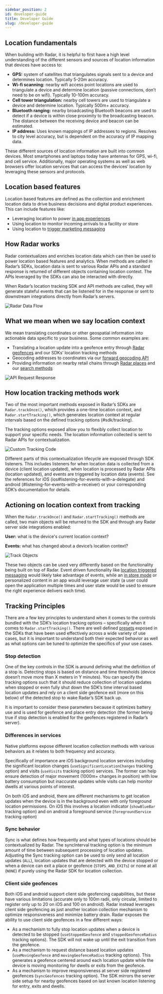 ```yaml
---
sidebar_position: 2
id: developer-guide
title: Developer Guide
slug: /developer-guide
---
```


## Location fundamentals

When building with Radar, it is helpful to first have a high level understanding of the different sensors and sources of location information that devices have access to:

- **GPS:** system of satellites that triangulates signals sent to a device and determines location. Typically 5-20m accuracy.
- **Wi-fi scanning:** nearby wifi access point locations are used to triangulate a device and determine location (passive connections, don’t need to be on wifi). Typically 10-100m accuracy.
- **Cell tower triangulation:** nearby cell towers are used to triangulate a device and determine location. Typically 500m+ accuracy.
- **Bluetooth ranging:** nearby broadcasting Bluetooth beacons are used to detect if a device is within close proximity to the broadcasting beacon. The distance between the receiving device and beacon can be estimated.
- **IP address:** Uses known mappings of IP addresses to regions. Resolves to city level accuracy, but is dependent on the accuracy of IP mapping data.

These different sources of location information are built into common devices.  Most smartphones and laptops today have antennas for GPS, wi-fi, and cell service. Additionally, major operating systems as well as web browsers offer location services that can access the devices’ location by leveraging these sensors and protocols. 

## Location based features

Location based features are defined as the collection and enrichment location data to drive business decisions and digital product experiences. This can include features like: 

- Leveraging location to power [in app experiences](blog/in-store-app-experiences)
- Using location to monitor incoming arrivals to a facility or store
- Using location to [trigger marketing messaging](blog/case-study-retailmenot)

## How Radar works

Radar contextualizes and enriches location data which can then be used to power location based features and analytics. When methods are called in Radar’s SDKs, location data is sent to various Radar APIs and a standard response is returned of different objects containing location context. The APIs leveraged by the SDKs can also be interacted with directly.  

When Radar’s location tracking SDK and API methods are called, they will generate stateful events that can be listened for in the response or sent to downstream integrations directly from Radar’s servers.

![Radar Data Flow](/img/developer-guide/radar-data-flow.svg)

## What we mean when we say location context

We mean translating coordinates or other geospatial information into actionable data specific to your business. Some common examples are:
- Translating a location update into a geofence entry through [Radar geofences](#geofences) and our SDKs’ location tracking methods
- Geocoding addresses to coordinates via our [forward geocoding API](api#geocoding)
- Providing information on nearby retail chains through [Radar places](#places) and our [search methods](api#search-places)

![API Request Response](/img/developer-guide/api-request-response-example.svg)

## How location tracking methods work

Two of the most important methods exposed in Radar’s SDKs are `Radar.trackOnce()`, which provides a one-time location context, and `Radar.startTracking()`, which generates location context at regular intervals based on the defined tracking options (#sdk/tracking).

The tracking options exposed allow you to flexibly collect location to support your specific needs. The location information collected is sent to Radar APIs for contextualization.  

![Custom Tracking Code](/img/developer-guide/start-tracking-custom.svg)

Different parts of this contextualization lifecycle are exposed through SDK listeners. This includes listeners for when location data is collected from a device (client location updated), when location is processed by Radar APIs (location updated), and events are triggered by location data (events). See the references for iOS (ios#listening-for-events-with-a-delegate) and android (#listening-for-events-with-a-receiver) or your corresponding SDK’s documentation for details.

## Actioning on location context from tracking

When the `Radar.trackOnce()` and `Radar.startTracking()` methods are called, two main objects will be returned to the SDK and through any Radar server side integrations enabled:

**User:** what is the device's current location context?

**Events:** what has changed about a device’s location context?

![Track Objects](/img/developer-guide/track-payload.svg)

These two objects can be used very differently based on the functionality being built on top of Radar. Event driven functionality like [location triggered messaging](#tutorials/showing-a-notification-when-a-user-enters-a-geofence) would likely take advantage of events, while an [in store mode](tutorials/building-an-app-experience-that-changes-based-on-location-in-store-mode) or personalized content in an app would leverage user state (a user could open the application multiple times and user state would be used to ensure the right experience delivers each time).

## Tracking Principles

There are a few key principles to understand when it comes to the controls bundled with the SDK’s location tracking options – specifically when it comes to `Radar.startTracking()`. There are well defined [presets](sdk/tracking#ios-presets) exposed in the SDKs that have been used effectively across a wide variety of use cases, but it is important to understand both their expected behavior as well as what options can be tuned to optimize the specifics of your use cases.

### Stop detection

One of the key controls in the SDK is around defining what the definition of a stop is. Detecting stops is based on distance and time thresholds (device doesn’t move more than X meters in Y minutes). You can specify the tracking options such that it should reduce collection of location updates when stopped or even fully shut down the SDK’s time interval based location updates and rely on a client side geofence exit (more on this below) of the detected stop to wake Radar’s SDK back up.  

It is important to consider these parameters because it optimizes battery use and is used for geofence and place entry detection (the former being true if stop detection is enabled for the geofences registered in Radar’s server).

### Differences in services

Native platforms expose different location collection methods with various behaviors as it relates to both frequency and accuracy. 

Specifically of importance are iOS background location services including the significant location changes (`useSignificantLocationChanges` tracking option) and visits (`useVisits` tracking option) services. The former can help ensure detection of major movement  (1000m+ changes in position) with low battery consumption but inaccurate updates while visits can help monitor dwells at various points of interest.

On both iOS and android, there are different mechanisms to get location updates when the device is in the background even with only foreground location permissions. On iOS this involves a location indicator (`showBlueBar` tracking option) and on android a foreground service (`foregroundService` tracking option)

### Sync behavior

Sync is what defines how frequently and what types of locations should be contextualized by Radar. The syncInterval tracking option is the minimum amount of time between subsequent processing of location updates. Adjusting the Sync tracking option can be used to only send all location updates (`ALL`), location updates that are detected with the device stopped or when a device can exit a place or geofence (`STOPS_AND_EXITs`) or none at all (`NONE`) if purely using the Radar SDK for location collection.

### Client side geofences

Both iOS and android support client side geofencing capabilities, but these have various limitations (accurate only to 100m radii, only circular, limited to register only up to 20 on iOS and 100 on android).  Radar instead leverages client side geofencing as just another location collection mechanism to optimize responsiveness and minimize battery drain. Radar exposes the ability to use client side geofences in a few different ways:
- As a mechanism to fully stop location updates when a device is detected to be stopped (`useStoppedGeofence` and `stoppedGeofenceRadius` tracking options). The SDK will not wake up until the exit transition from the geofence.
- As a mechanism to request distance based location updates (`useMovingGeofence` and `movingGeofenceRadius` tracking options). This generates a geofence centered around each location update while the device is moving monitoring for dwells or exits from the geofence.
- As a mechanism to improve responsiveness at server side registered geofences (`syncGeofences` tracking option). The SDK mirrors the server side setup for nearby geofences based on last known location listening for entry, exits and dwells.

